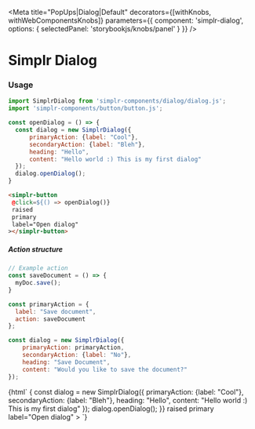 
<Meta
  title="PopUps|Dialog|Default"
  decorators={[withKnobs, withWebComponentsKnobs]}
  parameters={{ component: 'simplr-dialog', options: { selectedPanel: 'storybookjs/knobs/panel' } }}
/>

# Simplr Dialog

### Usage

```js
import SimplrDialog from 'simplr-components/dialog/dialog.js';
import 'simplr-components/button/button.js';

const openDialog = () => {
  const dialog = new SimplrDialog({
      primaryAction: {label: "Cool"},
      secondaryAction: {label: "Bleh"},
      heading: "Hello",
      content: "Hello world :) This is my first dialog"
  });
  dialog.openDialog();
}

```

```html
<simplr-button
 @click=${() => openDialog()}
 raised
 primary
 label="Open dialog"
></simplr-button>
```

##### Action structure

```js
// Example action
const saveDocument = () => {
  myDoc.save();
}

const primaryAction = {
  label: "Save document",
  action: saveDocument
};

const dialog = new SimplrDialog({
    primaryAction: primaryAction,
    secondaryAction: {label: "No"},
    heading: "Save Document",
    content: "Would you like to save the document?"
});

```


<Story name="Simplr Dialog">
  {html`
    <simplr-button
     @click=${() => {
         const dialog = new SimplrDialog({
             primaryAction: {label: "Cool"},
             secondaryAction: {label: "Bleh"},
             heading: "Hello",
             content: "Hello world :) This is my first dialog"
         });
         dialog.openDialog();
     }}
     raised
     primary
     label="Open dialog"
   ></simplr-button>
   <simplr-dialog></simplr-dialog>
  `}
</Story>

<Props of="simplr-dialog" />
